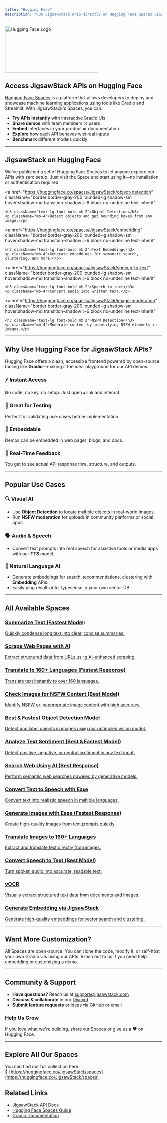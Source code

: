 ```yaml
---
title: "Hugging Face"
description: "Run JigsawStack APIs directly on Hugging Face Spaces using our ready-to-use Gradio interfaces"
---
```


<img 
  className="mx-auto" 
  src="/images/huggingface.png" 
  alt="Hugging Face Logo" 
  height="150" 
  width="300"
/>

## Access JigsawStack APIs on Hugging Face

[Hugging Face Spaces](https://huggingface.co/spaces) is a platform that allows developers to deploy and showcase machine learning applications using tools like Gradio and Streamlit. With JigsawStack's Spaces, you can:

- **Try APIs instantly** with interactive Gradio UIs
- **Share demos** with team members or users
- **Embed** interfaces in your product or documentation
- **Explore** how each API behaves with real inputs
- **Benchmark** different models quickly

---

## JigsawStack on Hugging Face

We've published a set of Hugging Face Spaces to let anyone explore our APIs with zero setup. Just visit the Space and start using it—no installation or authentication required.

<div className="grid grid-cols-1 md:grid-cols-2 gap-6 mb-8">

  <a 
    href="https://huggingface.co/spaces/JigsawStack/object-detection" 
    className="border border-gray-200 rounded-lg shadow-sm hover:shadow-md transition-shadow p-6 block no-underline text-inherit"
  >
    <h3 className="text-lg font-bold mb-2">Object Detection</h3>
    <p className="mb-4">Detect objects and get bounding boxes from any image.</p>
  </a>

  <a 
    href="https://huggingface.co/spaces/JigsawStack/embedding" 
    className="border border-gray-200 rounded-lg shadow-sm hover:shadow-md transition-shadow p-6 block no-underline text-inherit"
  >
    <h3 className="text-lg font-bold mb-2">Text Embedding</h3>
    <p className="mb-4">Generate embeddings for semantic search, clustering, and more.</p>
  </a>

  <a 
    href="https://huggingface.co/spaces/JigsawStack/speech-to-text" 
    className="border border-gray-200 rounded-lg shadow-sm hover:shadow-md transition-shadow p-6 block no-underline text-inherit"
  >
    <h3 className="text-lg font-bold mb-2">Speech to text</h3>
    <p className="mb-4">Convert audio into written text.</p>
  </a>

  <a 
    href="https://huggingface.co/spaces/JigsawStack/image-moderation" 
    className="border border-gray-200 rounded-lg shadow-sm hover:shadow-md transition-shadow p-6 block no-underline text-inherit"
  >
    <h3 className="text-lg font-bold mb-2">NSFW Detection</h3>
    <p className="mb-4">Moderate content by identifying NSFW elements in images.</p>
  </a>

</div>

---

## Why Use Hugging Face for JigsawStack APIs?

Hugging Face offers a clean, accessible frontend powered by open-source tooling like **Gradio**—making it the ideal playground for our API demos.

### ⚡ Instant Access  
No code, no key, no setup. Just open a link and interact.

### 🧪 Great for Testing  
Perfect for validating use-cases before implementation.

### 📎 Embeddable  
Demos can be embedded in web pages, blogs, and docs.

### 🎯 Real-Time Feedback  
You get to see actual API response time, structure, and outputs.

---

## Popular Use Cases

### 🔍 Visual AI

- Use **Object Detection** to locate multiple objects in real-world images.
- Run **NSFW moderation** for uploads in community platforms or social apps.

### 🗣️ Audio & Speech

- Convert text prompts into real speech for assistive tools or media apps with our **TTS** model.
  
### 🧠 Natural Language AI

- Generate embeddings for search, recommendations, clustering with **Embedding** APIs.
- Easily plug results into Typesense or your own vector DB.

---
## All Available Spaces

<div className="grid grid-cols-1 md:grid-cols-2 gap-6 my-8">
  <a href="https://huggingface.co/spaces/JigsawStack/text-summarizer" className="border border-gray-200 rounded-lg shadow-sm hover:shadow-md transition-shadow p-6 block no-underline text-inherit">
    <h3 className="text-lg font-bold mb-2">Summarize Text (Fastest Model)</h3>
    <p className="mb-4">Quickly condense long text into clear, concise summaries.</p>
  </a>
  <a href="https://huggingface.co/spaces/JigsawStack/ai-scrape" className="border border-gray-200 rounded-lg shadow-sm hover:shadow-md transition-shadow p-6 block no-underline text-inherit">
    <h3 className="text-lg font-bold mb-2">Scrape Web Pages with AI</h3>
    <p className="mb-4">Extract structured data from URLs using AI-enhanced scraping.</p>
  </a>
  <a href="https://huggingface.co/spaces/JigsawStack/text-translate" className="border border-gray-200 rounded-lg shadow-sm hover:shadow-md transition-shadow p-6 block no-underline text-inherit">
    <h3 className="text-lg font-bold mb-2">Translate to 160+ Languages (Fastest Response)</h3>
    <p className="mb-4">Translate text instantly to over 160 languages.</p>
  </a>
  <a href="https://huggingface.co/spaces/JigsawStack/image-moderation" className="border border-gray-200 rounded-lg shadow-sm hover:shadow-md transition-shadow p-6 block no-underline text-inherit">
    <h3 className="text-lg font-bold mb-2">Check Images for NSFW Content (Best Model)</h3>
    <p className="mb-4">Identify NSFW or inappropriate image content with high accuracy.</p>
  </a>
  <a href="https://huggingface.co/spaces/JigsawStack/object-detection" className="border border-gray-200 rounded-lg shadow-sm hover:shadow-md transition-shadow p-6 block no-underline text-inherit">
    <h3 className="text-lg font-bold mb-2">Best & Fastest Object Detection Model</h3>
    <p className="mb-4">Detect and label objects in images using our optimized vision model.</p>
  </a>
  <a href="https://huggingface.co/spaces/JigsawStack/sentiment-analysis" className="border border-gray-200 rounded-lg shadow-sm hover:shadow-md transition-shadow p-6 block no-underline text-inherit">
    <h3 className="text-lg font-bold mb-2">Analyze Text Sentiment (Best & Fastest Model)</h3>
    <p className="mb-4">Detect positive, negative, or neutral sentiment in any text input.</p>
  </a>
  <a href="https://huggingface.co/spaces/JigsawStack/ai-search" className="border border-gray-200 rounded-lg shadow-sm hover:shadow-md transition-shadow p-6 block no-underline text-inherit">
    <h3 className="text-lg font-bold mb-2">Search Web Using AI (Best Response)</h3>
    <p className="mb-4">Perform semantic web searches powered by generative models.</p>
  </a>
  <a href="https://huggingface.co/spaces/JigsawStack/text-to-speech-transcription" className="border border-gray-200 rounded-lg shadow-sm hover:shadow-md transition-shadow p-6 block no-underline text-inherit">
    <h3 className="text-lg font-bold mb-2">Convert Text to Speech with Ease</h3>
    <p className="mb-4">Convert text into realistic speech in multiple languages.</p>
  </a>
  <a href="https://huggingface.co/spaces/JigsawStack/image-generation" className="border border-gray-200 rounded-lg shadow-sm hover:shadow-md transition-shadow p-6 block no-underline text-inherit">
    <h3 className="text-lg font-bold mb-2">Generate Images with Ease (Fastest Response)</h3>
    <p className="mb-4">Create high-quality images from text prompts quickly.</p>
  </a>
  <a href="https://huggingface.co/spaces/JigsawStack/image-translation" className="border border-gray-200 rounded-lg shadow-sm hover:shadow-md transition-shadow p-6 block no-underline text-inherit">
    <h3 className="text-lg font-bold mb-2">Translate Images to 160+ Languages</h3>
    <p className="mb-4">Extract and translate text directly from images.</p>
  </a>
  <a href="https://huggingface.co/spaces/JigsawStack/speech-to-text" className="border border-gray-200 rounded-lg shadow-sm hover:shadow-md transition-shadow p-6 block no-underline text-inherit">
    <h3 className="text-lg font-bold mb-2">Convert Speech to Text (Best Model)</h3>
    <p className="mb-4">Turn spoken audio into accurate, readable text.</p>
  </a>
  <a href="https://huggingface.co/spaces/JigsawStack/vOCR" className="border border-gray-200 rounded-lg shadow-sm hover:shadow-md transition-shadow p-6 block no-underline text-inherit">
    <h3 className="text-lg font-bold mb-2">vOCR</h3>
    <p className="mb-4">Visually extract structured text data from documents and images.</p>
  </a>
  <a href="https://huggingface.co/spaces/JigsawStack/embedding" className="border border-gray-200 rounded-lg shadow-sm hover:shadow-md transition-shadow p-6 block no-underline text-inherit">
    <h3 className="text-lg font-bold mb-2">Generate Embedding via JigsawStack</h3>
    <p className="mb-4">Generate high-quality embeddings for vector search and clustering.</p>
  </a>
</div>

---

## Want More Customization?

All Spaces are open-source. You can clone the code, modify it, or self-host your own Gradio UIs using our APIs. Reach out to us if you need help embedding or customizing a demo.

---

## Community & Support

- **Have questions?** Reach us at [support@jigsawstack.com](mailto:support@jigsawstack.com)
- **Discuss & collaborate** in our [Discord](https://jigsawstack.com/discord)
- **Submit feature requests** or ideas via GitHub or email

<div className="border border-gray-200 rounded-lg shadow-sm p-6 my-8">
  <h3 className="text-lg font-bold mb-2">Help Us Grow</h3>
  <p>If you love what we're building, share our Spaces or give us a ❤️ on Hugging Face.</p>
</div>

---

## Explore All Our Spaces

You can find our full collection here:  
🔗 [https://huggingface.co/JigsawStack/spaces](https://huggingface.co/JigsawStack/spaces)

## Related Links

- [JigsawStack API Docs](/docs/api-reference)
- [Hugging Face Spaces Guide](https://huggingface.co/docs/hub/spaces)
- [Gradio Documentation](https://www.gradio.app/)

